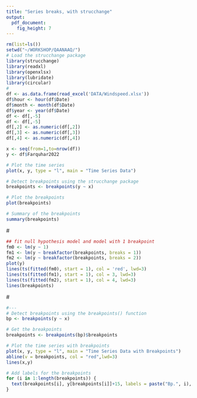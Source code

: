 ```yaml
---
title: "Series breaks, with strucchange"
output: 
  pdf_document: 
    fig_height: 7
---
```


```r
rm(list=ls())
setwd("~/WORKSHOP/QAANAAQ/")
# Load the strucchange package
library(strucchange)
library(readxl)
library(openxlsx)
library(lubridate)
library(circular)
#
df <- as.data.frame(read_excel('DATA/Windspeed.xlsx'))
df$hour <- hour(df$Date)
df$month <- month(df$Date)
df$year <- year(df$Date)
df <- df[,-5]
df <- df[,-5]
df[,2] <- as.numeric(df[,2])
df[,3] <- as.numeric(df[,3])
df[,4] <- as.numeric(df[,4])

```


```r
x <- seq(from=1,to=nrow(df))
y <- df$Farquhar2022

# Plot the time series
plot(x, y, type = "l", main = "Time Series Data")

# Detect breakpoints using the strucchange package
breakpoints <- breakpoints(y ~ x)

# Plot the breakpoints
plot(breakpoints)

# Summary of the breakpoints
summary(breakpoints)

```
 
 #
```r
## fit null hypothesis model and model with 1 breakpoint
fm0 <- lm(y ~ 1)
fm1 <- lm(y ~ breakfactor(breakpoints, breaks = 1))
fm2 <- lm(y ~ breakfactor(breakpoints, breaks = 2))
plot(y)
lines(ts(fitted(fm0), start = 1), col = 'red', lwd=3)
lines(ts(fitted(fm1), start = 1), col = 3, lwd=3)
lines(ts(fitted(fm2), start = 1), col = 4, lwd=3)
lines(breakpoints)
```
 
 #
```r
#---
# Detect breakpoints using the breakpoints() function
bp <- breakpoints(y ~ x)

# Get the breakpoints
breakpoints <- breakpoints(bp)$breakpoints

# Plot the time series with breakpoints
plot(x, y, type = "l", main = "Time Series Data with Breakpoints")
abline(v = breakpoints, col = "red",lwd=3)
lines(x,y)

# Add labels for the breakpoints
for (i in 1:length(breakpoints)) {
  text(breakpoints[i], y[breakpoints[i]]+15, labels = paste("Bp.", i), pos = 3)
}
```
 
 